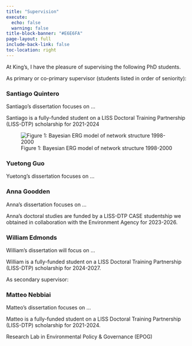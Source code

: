 ```yaml
---
title: "Supervision"
execute:
  echo: false
  warning: false
title-block-banner: "#E6E6FA"
page-layout: full
include-back-link: false
toc-location: right
---
```


At King's, I have the pleasure of supervising the following PhD students.

As primary or co-primary supervisor (students listed in order of seniority):

### Santiago Quintero 

Santiago's dissertation focuses on ...

Santiago is a fully-funded student on a LISS Doctoral Training Partnership (LISS-DTP) scholarship for 2021-2024

![Figure 1: Bayesian ERG model of network structure 1998-2000](JEPP2022_ERN_1998_2000.jpeg)


### Yuetong Guo

Yuetong's dissertation focuses on ...


### Anna Goodden

Anna's dissertation focuses on ...

Anna's doctoral studies are funded by a LISS-DTP CASE studentship we obtained in collaboration with the Environment Agency for 2023-2026.

### William Edmonds

William's dissertation will focus on ...

William is a fully-funded student on a LISS Doctoral Training Partnership (LISS-DTP) scholarship for 2024-2027.


As secondary supervisor:

### Matteo Nebbiai

Matteo's dissertation focuses on ...

Matteo is a fully-funded student on a LISS Doctoral Training Partnership (LISS-DTP) scholarship for 2021-2024.

Research Lab in Environmental Policy & Governance (EPOG)
